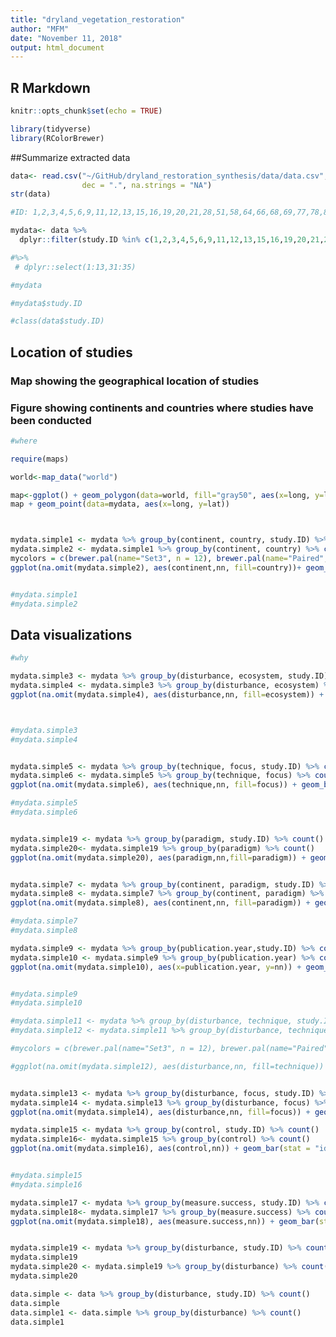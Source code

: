 ```yaml
---
title: "dryland_vegetation_restoration"
author: "MFM"
date: "November 11, 2018"
output: html_document
---
```


## R Markdown

```r
knitr::opts_chunk$set(echo = TRUE)

```

```r

library(tidyverse)
library(RColorBrewer)

```

##Summarize extracted data

```r

data<- read.csv("~/GitHub/dryland_restoration_synthesis/data/data.csv", header= T, sep= ",",
                dec = ".", na.strings = "NA")
str(data)

```

```r

#ID: 1,2,3,4,5,6,9,11,12,13,15,16,19,20,21,28,51,58,64,66,68,69,77,78,82,86,87,88,89,91,93,95,98,104,106,109,111,112,114,120,121,128,135,139,142,147,154,167,188,206,209,210,214,239,242,247,256,276,277,278 articles with data extracted

mydata<- data %>% 
  dplyr::filter(study.ID %in% c(1,2,3,4,5,6,9,11,12,13,15,16,19,20,21,28,51,58,64,66,68,69,77,78,82,86,87,88,89,91,93,95,98,104,106,109,111,112,114,120,121,128,135,139,142,147,154,167,188,206,209,210,214,239,242,247,256,276,277,278))

#%>%  
 # dplyr::select(1:13,31:35) 

#mydata

#mydata$study.ID

#class(data$study.ID)
```



## Location of studies 

### Map showing the geographical location of studies 

### Figure showing continents and countries where studies have been conducted

```r

#where

require(maps)

world<-map_data("world")

map<-ggplot() + geom_polygon(data=world, fill="gray50", aes(x=long, y=lat, group=group))
map + geom_point(data=mydata, aes(x=long, y=lat)) 



mydata.simple1 <- mydata %>% group_by(continent, country, study.ID) %>% count()
mydata.simple2 <- mydata.simple1 %>% group_by(continent, country) %>% count()
mycolors = c(brewer.pal(name="Set3", n = 12), brewer.pal(name="Paired", n = 12))
ggplot(na.omit(mydata.simple2), aes(continent,nn, fill=country))+ geom_bar(stat = "identity") + coord_flip(ylim=0:44) +scale_fill_manual(values = mycolors)


#mydata.simple1
#mydata.simple2
```

## Data visualizations 


```r
#why

mydata.simple3 <- mydata %>% group_by(disturbance, ecosystem, study.ID) %>% count()
mydata.simple4 <- mydata.simple3 %>% group_by(disturbance, ecosystem) %>% count()
ggplot(na.omit(mydata.simple4), aes(disturbance,nn, fill=ecosystem)) + geom_bar(stat = "identity") + coord_flip(ylim=0:60) + scale_fill_brewer(palette = "Blues")



#mydata.simple3
#mydata.simple4


mydata.simple5 <- mydata %>% group_by(technique, focus, study.ID) %>% count()
mydata.simple6 <- mydata.simple5 %>% group_by(technique, focus) %>% count()
ggplot(na.omit(mydata.simple6), aes(technique,nn, fill=focus)) + geom_bar(stat = "identity") + coord_flip(ylim=0:60) + scale_fill_brewer(palette = "Blues")

#mydata.simple5
#mydata.simple6


mydata.simple19 <- mydata %>% group_by(paradigm, study.ID) %>% count()
mydata.simple20<- mydata.simple19 %>% group_by(paradigm) %>% count()
ggplot(na.omit(mydata.simple20), aes(paradigm,nn,fill=paradigm)) + geom_bar(stat = "identity") + coord_flip(ylim=0:60) + scale_fill_brewer(palette = "Blues")


mydata.simple7 <- mydata %>% group_by(continent, paradigm, study.ID) %>% count()
mydata.simple8 <- mydata.simple7 %>% group_by(continent, paradigm) %>% count()
ggplot(na.omit(mydata.simple8), aes(continent,nn, fill=paradigm)) + geom_bar(stat = "identity") + coord_flip(ylim=0:60) + scale_fill_brewer(palette = "Blues")

#mydata.simple7
#mydata.simple8

mydata.simple9 <- mydata %>% group_by(publication.year,study.ID) %>% count()
mydata.simple10 <- mydata.simple9 %>% group_by(publication.year) %>% count()
ggplot(na.omit(mydata.simple10), aes(x=publication.year, y=nn)) + geom_point() + xlim (1991, 2018)


#mydata.simple9
#mydata.simple10

#mydata.simple11 <- mydata %>% group_by(disturbance, technique, study.ID) %>% count()
#mydata.simple12 <- mydata.simple11 %>% group_by(disturbance, technique) %>% count()

#mycolors = c(brewer.pal(name="Set3", n = 12), brewer.pal(name="Paired", n = 12))

#ggplot(na.omit(mydata.simple12), aes(disturbance,nn, fill=technique)) + geom_bar(stat = "identity") + coord_flip(ylim=0:46) + scale_fill_manual(values = mycolors)


mydata.simple13 <- mydata %>% group_by(disturbance, focus, study.ID) %>% count()
mydata.simple14 <- mydata.simple13 %>% group_by(disturbance, focus) %>% count()
ggplot(na.omit(mydata.simple14), aes(disturbance,nn, fill=focus)) + geom_bar(stat = "identity") + coord_flip(ylim=0:60) + scale_fill_brewer(palette = "Blues")

mydata.simple15 <- mydata %>% group_by(control, study.ID) %>% count()
mydata.simple16<- mydata.simple15 %>% group_by(control) %>% count()
ggplot(na.omit(mydata.simple16), aes(control,nn)) + geom_bar(stat = "identity") + coord_flip(ylim=0:60) 


#mydata.simple15
#mydata.simple16

mydata.simple17 <- mydata %>% group_by(measure.success, study.ID) %>% count()
mydata.simple18<- mydata.simple17 %>% group_by(measure.success) %>% count()
ggplot(na.omit(mydata.simple18), aes(measure.success,nn)) + geom_bar(stat = "identity") + coord_flip(ylim=0:60) 


mydata.simple19 <- mydata %>% group_by(disturbance, study.ID) %>% count()
mydata.simple19
mydata.simple20 <- mydata.simple19 %>% group_by(disturbance) %>% count()
mydata.simple20

data.simple <- data %>% group_by(disturbance, study.ID) %>% count()
data.simple
data.simple1 <- data.simple %>% group_by(disturbance) %>% count()
data.simple1


```


